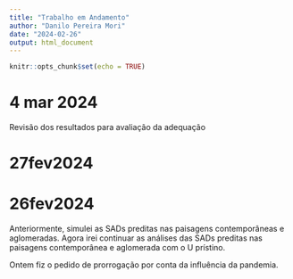 ```yaml
---
title: "Trabalho em Andamento"
author: "Danilo Pereira Mori"
date: "2024-02-26"
output: html_document
---
```


```r
knitr::opts_chunk$set(echo = TRUE)
```

# 4 mar 2024

Revisão dos resultados para avaliação da adequação


# 27fev2024




# 26fev2024

Anteriormente, 
simulei as SADs preditas nas paisagens contemporâneas e aglomeradas. Agora irei continuar as análises das SADs preditas nas paisagens contemporânea e aglomerada com o U prístino. 

Ontem fiz o pedido de prorrogação por conta da influência da pandemia.